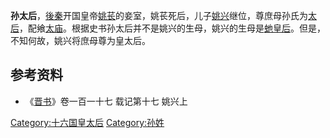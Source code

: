 '''孙太后'''，[[後秦|後秦]]开国皇帝[[姚苌|姚苌]]的妾室，姚苌死后，儿子[[姚兴|姚兴]]继位，尊庶母孙氏为[[太后|太后]]，配飨[[太庙|太庙]]。根据史书孙太后并不是姚兴的生母，姚兴的生母是[[虵皇后|虵皇后]]。但是，不知何故，姚兴将庶母尊为皇太后。

== 参考资料 ==
*《[[晋书|晋书]]》卷一百一十七 载记第十七 姚兴上

{{十六国成汉及秦国皇后}}

[[Category:十六国皇太后|Category:十六国皇太后]]
[[Category:孙姓|Category:孙姓]]